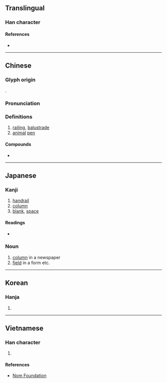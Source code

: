 {{character info/new}}
{{also|栏}}
==Translingual==

===Han character===
{{Han char|rn=75|rad=木|as=17|asj=16|sn=21|snj=20|four=47920|canj=DANW|ids=⿰木闌}}

====References====
* {{Han ref|kx=0562.350|dkj=15880|dj=0951.140|hdz=21322.090|uh=6B04|ud=27396|bh=C4E6|bd=50406}}

----

==Chinese==
{{zh-forms|s=栏}}

===Glyph origin===
{{Han etym}}
{{Han compound|木|闌|t1=wood|ls=psc}}.

===Pronunciation===
{{zh-pron
|m=lán
|c=laan4
|h=pfs=
|md=
|mn=lân/qz,tw,xm:nôa
|mn_note=lân - literary; nôa - vernacular
|w=
|mc=y
|oc=y
|cat=n
}}

===Definitions===
{{zh-hanzi}}

# [[railing]], [[balustrade]]
# [[animal]] [[pen]]

====Compounds====
* {{zh-l|欄杆}}

----

==Japanese==

===Kanji===
{{ja-kanji|grade=c|rs=木17}}

# [[handrail]]
# [[column]]
# [[blank]], [[space]]

====Readings====
* {{ja-readings|on=[[らん]] (ran)|kun=[[てすり]] (tesuri)}}

===Noun===
{{ja-noun|らん}}

# [[column]] in a newspaper
# [[field]] in a form etc.

----

==Korean==

===Hanja===
{{ko-hanja|hangeul=[[란]]>[[난]]}}

# {{defn|lang=ko|sort=木17}}

----

==Vietnamese==

===Han character===
{{vi-hantu|[[lan]], [[lang]], [[lơn]], [[lán]], [[ràn]]|rs=木17}}

# {{defn|lang=vi|sort=木17}}

====References====
*[http://nomfoundation.org/common/nom_details.php?codepoint=6b04 Nom Foundation]